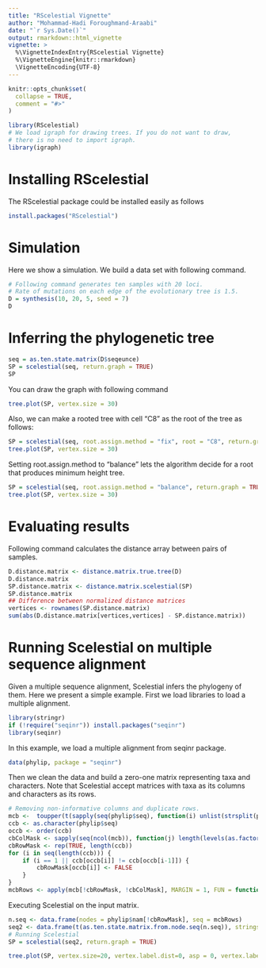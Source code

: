 ```yaml
---
title: "RScelestial Vignette"
author: "Mohammad-Hadi Foroughmand-Araabi"
date: "`r Sys.Date()`"
output: rmarkdown::html_vignette
vignette: >
  %\VignetteIndexEntry{RScelestial Vignette}
  %\VignetteEngine{knitr::rmarkdown}
  \VignetteEncoding{UTF-8}
---
```


```r
knitr::opts_chunk$set(
  collapse = TRUE,
  comment = "#>"
)
```

```r
library(RScelestial)
# We load igraph for drawing trees. If you do not want to draw,
# there is no need to import igraph.
library(igraph)
```

# Installing RScelestial
The RScelestial package could be installed easily as follows
```r
install.packages("RScelestial")
```

# Simulation
Here we show a simulation. We build a data set with following command. 
```r
# Following command generates ten samples with 20 loci. 
# Rate of mutations on each edge of the evolutionary tree is 1.5. 
D = synthesis(10, 20, 5, seed = 7)
D
```


# Inferring the phylogenetic tree

```r
seq = as.ten.state.matrix(D$seqeunce)
SP = scelestial(seq, return.graph = TRUE)
SP
```

You can draw the graph with following command
```r
tree.plot(SP, vertex.size = 30)
```

Also, we can make a rooted tree with cell "C8" as the root of the tree as follows:
```r
SP = scelestial(seq, root.assign.method = "fix", root = "C8", return.graph = TRUE)
tree.plot(SP, vertex.size = 30)
```

Setting root.assign.method to "balance" lets the algorithm decide for a root
that produces minimum height tree.
```r
SP = scelestial(seq, root.assign.method = "balance", return.graph = TRUE)
tree.plot(SP, vertex.size = 30)
```

# Evaluating results
Following command calculates the distance array between pairs of samples.
```r
D.distance.matrix <- distance.matrix.true.tree(D)
D.distance.matrix
SP.distance.matrix <- distance.matrix.scelestial(SP)
SP.distance.matrix
## Difference between normalized distance matrices
vertices <- rownames(SP.distance.matrix)
sum(abs(D.distance.matrix[vertices,vertices] - SP.distance.matrix))
```

# Running Scelestial on multiple sequence alignment
Given a multiple sequence alignment, Scelestial infers the phylogeny of them. Here we present a simple example.
First we load libraries to load a multiple alignment.
```r
library(stringr)
if (!require("seqinr")) install.packages("seqinr")
library(seqinr)
```

In this example, we load a multiple alignment from seqinr package.

```r
data(phylip, package = "seqinr")

```

Then we clean the data and build a zero-one matrix representing taxa and characters. Note that Scelestial accept matrices with taxa as its columns and characters as its rows.  
```r
# Removing non-informative columns and duplicate rows.
mcb <-  toupper(t(sapply(seq(phylip$seq), function(i) unlist(strsplit(phylip$seq[[i]], '')))))
ccb <- as.character(phylip$seq)
occb <- order(ccb)
cbColMask <- sapply(seq(ncol(mcb)), function(j) length(levels(as.factor(mcb[,j]))) == 1)
cbRowMask <- rep(TRUE, length(ccb))
for (i in seq(length(ccb))) {
    if (i == 1 || ccb[occb[i]] != ccb[occb[i-1]]) {
        cbRowMask[occb[i]] <- FALSE
    }
}
mcbRows <- apply(mcb[!cbRowMask, !cbColMask], MARGIN = 1, FUN = function(a) paste0(str_replace(a, "-", "X"), collapse = ""))

```

Executing Scelestial on the input matrix.
```r
n.seq <- data.frame(nodes = phylip$nam[!cbRowMask], seq = mcbRows)
seq2 <- data.frame(t(as.ten.state.matrix.from.node.seq(n.seq)), stringsAsFactors = TRUE)
# Running Scelestial
SP = scelestial(seq2, return.graph = TRUE)
```

```r
tree.plot(SP, vertex.size=20, vertex.label.dist=0, asp = 0, vertex.label.cex = 1)
```